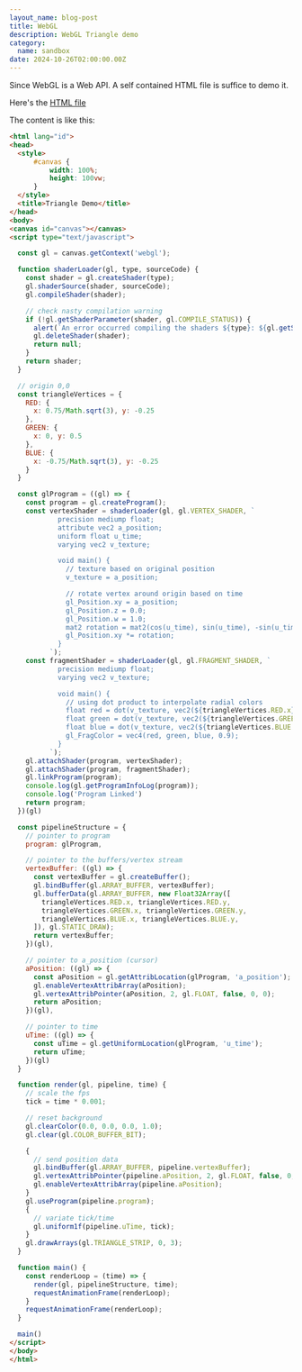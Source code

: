 ```yaml
---
layout_name: blog-post
title: WebGL
description: WebGL Triangle demo
category:
  name: sandbox
date: 2024-10-26T02:00:00.00Z
---
```


Since WebGL is a Web API. A self contained HTML file is suffice to demo it.

Here's the [HTML file](/html/sandbox/webgl/webgl.html)

The content is like this:

```html
<html lang="id">
<head>
  <style>
      #canvas {
          width: 100%;
          height: 100vw;
      }
  </style>
  <title>Triangle Demo</title>
</head>
<body>
<canvas id="canvas"></canvas>
<script type="text/javascript">

  const gl = canvas.getContext('webgl');

  function shaderLoader(gl, type, sourceCode) {
    const shader = gl.createShader(type);
    gl.shaderSource(shader, sourceCode);
    gl.compileShader(shader);

    // check nasty compilation warning
    if (!gl.getShaderParameter(shader, gl.COMPILE_STATUS)) {
      alert(`An error occurred compiling the shaders ${type}: ${gl.getShaderInfoLog(shader)}`);
      gl.deleteShader(shader);
      return null;
    }
    return shader;
  }

  // origin 0,0
  const triangleVertices = {
    RED: {
      x: 0.75/Math.sqrt(3), y: -0.25
    },
    GREEN: {
      x: 0, y: 0.5
    },
    BLUE: {
      x: -0.75/Math.sqrt(3), y: -0.25
    }
  }

  const glProgram = ((gl) => {
    const program = gl.createProgram();
    const vertexShader = shaderLoader(gl, gl.VERTEX_SHADER, `
            precision mediump float;
            attribute vec2 a_position;
            uniform float u_time;
            varying vec2 v_texture;

            void main() {
              // texture based on original position
              v_texture = a_position;

              // rotate vertex around origin based on time
              gl_Position.xy = a_position;
              gl_Position.z = 0.0;
              gl_Position.w = 1.0;
              mat2 rotation = mat2(cos(u_time), sin(u_time), -sin(u_time), cos(u_time));
              gl_Position.xy *= rotation;
            }
          `);
    const fragmentShader = shaderLoader(gl, gl.FRAGMENT_SHADER, `
            precision mediump float;
            varying vec2 v_texture;

            void main() {
              // using dot product to interpolate radial colors
              float red = dot(v_texture, vec2(${triangleVertices.RED.x}, ${triangleVertices.RED.y}));
              float green = dot(v_texture, vec2(${triangleVertices.GREEN.x}, ${triangleVertices.GREEN.y}));
              float blue = dot(v_texture, vec2(${triangleVertices.BLUE.x}, ${triangleVertices.BLUE.y}));
              gl_FragColor = vec4(red, green, blue, 0.9);
            }
          `);
    gl.attachShader(program, vertexShader);
    gl.attachShader(program, fragmentShader);
    gl.linkProgram(program);
    console.log(gl.getProgramInfoLog(program));
    console.log('Program Linked')
    return program;
  })(gl)

  const pipelineStructure = {
    // pointer to program
    program: glProgram,

    // pointer to the buffers/vertex stream
    vertexBuffer: ((gl) => {
      const vertexBuffer = gl.createBuffer();
      gl.bindBuffer(gl.ARRAY_BUFFER, vertexBuffer);
      gl.bufferData(gl.ARRAY_BUFFER, new Float32Array([
        triangleVertices.RED.x, triangleVertices.RED.y,
        triangleVertices.GREEN.x, triangleVertices.GREEN.y,
        triangleVertices.BLUE.x, triangleVertices.BLUE.y,
      ]), gl.STATIC_DRAW);
      return vertexBuffer;
    })(gl),

    // pointer to a_position (cursor)
    aPosition: ((gl) => {
      const aPosition = gl.getAttribLocation(glProgram, 'a_position');
      gl.enableVertexAttribArray(aPosition);
      gl.vertexAttribPointer(aPosition, 2, gl.FLOAT, false, 0, 0);
      return aPosition;
    })(gl),

    // pointer to time
    uTime: ((gl) => {
      const uTime = gl.getUniformLocation(glProgram, 'u_time');
      return uTime;
    })(gl)
  }

  function render(gl, pipeline, time) {
    // scale the fps
    tick = time * 0.001;

    // reset background
    gl.clearColor(0.0, 0.0, 0.0, 1.0);
    gl.clear(gl.COLOR_BUFFER_BIT);

    {
      // send position data
      gl.bindBuffer(gl.ARRAY_BUFFER, pipeline.vertexBuffer);
      gl.vertexAttribPointer(pipeline.aPosition, 2, gl.FLOAT, false, 0, 0);
      gl.enableVertexAttribArray(pipeline.aPosition);
    }
    gl.useProgram(pipeline.program);
    {
      // variate tick/time
      gl.uniform1f(pipeline.uTime, tick);
    }
    gl.drawArrays(gl.TRIANGLE_STRIP, 0, 3);
  }

  function main() {
    const renderLoop = (time) => {
      render(gl, pipelineStructure, time);
      requestAnimationFrame(renderLoop);
    }
    requestAnimationFrame(renderLoop);
  }

  main()
</script>
</body>
</html>

```